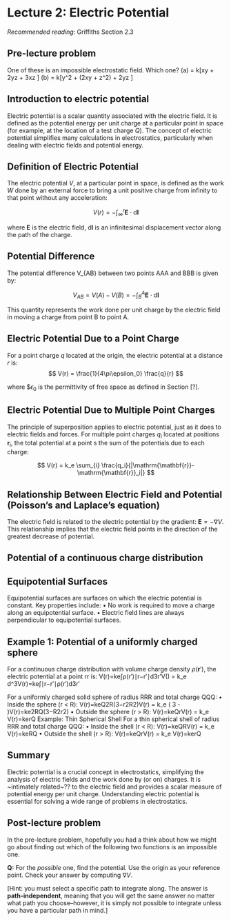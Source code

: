 \newcommand{\l}{\mathrm{\mathbf{l}}}
\newcommand{\E}{\mathrm{\mathbf{E}}}
\newcommand{\F}{\mathrm{\mathbf{F}}}
\newcommand{\r}{\mathrm{\mathbf{r}}}

\newcommand{\x}{\mathrm{\mathbf{x}}}
\newcommand{\y}{\mathrm{\mathbf{y}}}
\newcommand{\z}{\mathrm{\mathbf{z}}}


# Lecture 2: Electric Potential

*Recommended reading*: Griffiths Section 2.3

## Pre-lecture problem

One of these is an impossible electrostatic field. Which one?
(a) \E = k[xy \hat{\x} + 2yz\hat{\y} + 3xz \hat{\z} ]
(b) \E = k[y^2 \hat{\x} + (2xy + z^2)\hat{\y} + 2yz \hat{\z} ]

## Introduction to electric potential


Electric potential is a scalar quantity associated with the electric field. It is defined as the potential energy per unit charge at a particular point in space (for example, at the location of a test charge $Q$). The concept of electric potential simplifies many calculations in electrostatics, particularly when dealing with electric fields and potential energy.

## Definition of Electric Potential

The electric potential $V$, at a particular point in space, is defined as the work $W$ done by an external force to bring a unit positive charge from infinity to that point without any acceleration: 

$$ V(r)=−\int_\infty^r \E \cdot \mathrm{d}\l $$ 


where $\E$ is the electric field, $\mathrm{d}\l$  is an infinitesimal displacement vector along the path of the charge.

## Potential Difference
The potential difference V_{AB} between two points AAA and BBB is given by: 

$$ V_{AB} = V(A) − V(B) = -\int_{B}^{A} \E \cdot \mathrm{d} \l $$

This quantity represents the work done per unit charge by the electric field in moving a charge from point B to point A.

## Electric Potential Due to a Point Charge
For a point charge $q$ located at the origin, the electric potential at a distance $r$ is: 
$$ V(r) = \frac{1}{4\pi\epsilon_0} \frac{q}{r} $$ 

where $$\epsilon_0$ is the permittivity of free space as defined in Section [?].

## Electric Potential Due to Multiple Point Charges
The principle of superposition applies to electric potential, just as it does to electric fields and forces. For multiple point charges $q_i$ located at positions $\r_i$, the total potential at a point \r is the sum of the potentials due to each charge: 

$$ V(r) = k_e \sum_{i} \frac{q_i}{|\r - \r_i|} $$

## Relationship Between Electric Field and Potential (Poisson's and Laplace's equation)

The electric field is related to the electric potential by the gradient: $\E = -\nabla V$. This relationship implies that the electric field points in the direction of the greatest decrease of potential.

## Potential of a continuous charge distribution

## Equipotential Surfaces
Equipotential surfaces are surfaces on which the electric potential is constant. Key properties include:
•	No work is required to move a charge along an equipotential surface.
•	Electric field lines are always perpendicular to equipotential surfaces.

## Example 1: Potential of a uniformly charged sphere



<!--
Example 2.7 in Griffiths ed3. ADD DERIVATION HERE 
-->
For a continuous charge distribution with volume charge density $\rho(\r')$, the electric potential at a point r\mathbf{r}r is: V(r)=ke∫ρ(r′)∣r−r′∣d3r′V(\mathbf{r}) = k_e \int \frac{\rho(\mathbf{r'})}{|\mathbf{r} - \mathbf{r'}|} d^3\mathbf{r'}V(r)=ke∫∣r−r′∣ρ(r′)d3r′


<!--
ADD DERIVATION HERE 
-->

For a uniformly charged solid sphere of radius RRR and total charge QQQ:
•	Inside the sphere (r < R): V(r)=keQ2R(3−r2R2)V(r) = k_e \frac{Q}{2R} \left( 3 - \frac{r^2}{R^2} \right)V(r)=ke2RQ(3−R2r2)
•	Outside the sphere (r > R): V(r)=keQrV(r) = k_e \frac{Q}{r}V(r)=kerQ
Example: Thin Spherical Shell For a thin spherical shell of radius RRR and total charge QQQ:
•	Inside the shell (r < R): V(r)=keQRV(r) = k_e \frac{Q}{R}V(r)=keRQ
•	Outside the shell (r > R): V(r)=keQrV(r) = k_e \frac{Q}{r}V(r)=kerQ




## Summary
Electric potential is a crucial concept in electrostatics, simplifying the analysis of electric fields and the work done by (or on) charges. It is ~intimately related~?? to the electric field and provides a scalar measure of potential energy per unit charge. Understanding electric potential is essential for solving a wide range of problems in electrostatics.

## Post-lecture problem
In the pre-lecture problem, hopefully you had a think about how we might go about finding out which of the following two functions is an impossible one.

**Q:** For the *possible* one, find the potential. Use the origin as your reference point. 
Check your answer by computing $\nabla V$.

[Hint: you must select a specific path to integrate along. The answer is **path-independent**, meaning that you will get the same answer no matter what path you choose--however, it is simply not possible to integrate unless you have a particular path in mind.]
